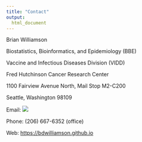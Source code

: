 ```yaml
---
title: "Contact"
output:
  html_document
---
```


Brian Williamson

Biostatistics, Bioinformatics, and Epidemiology (BBE)

Vaccine and Infectious Diseases Division (VIDD)

Fred Hutchinson Cancer Research Center

1100 Fairview Avenue North, Mail Stop M2-C200

Seattle, Washington 98109

Email: ![](./images/fredhutch_email.png)

Phone: (206) 667-6352 (office)

Web: [https://bdwilliamson.github.io](https://bdwilliamson.github.io)
